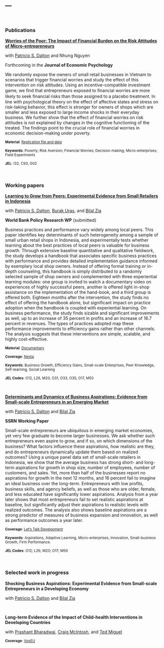 ---
---

<br>

### Publications


[__**Worries of the Poor: The Impact of Financial Burden on the Risk Attitudes of Micro-entrepreneurs**__](https://www.sciencedirect.com/science/article/pii/S016748701830727X)

with [Patricio S. Dalton](https://sites.google.com/site/psdalton/home) and Nhung Nguyen

Forthcoming in the **Journal of Economic Psychology**

We randomly expose the owners of small retail businesses in Vietnam to scenarios that trigger financial worries and study the effect of this intervention on risk attitudes. Using an incentive-compatible investment game, we ﬁnd that entrepreneurs exposed to financial worries are more likely to seek ﬁnancial risks than those assigned to a placebo treatment. In line with psychological theory on the effect of affective states and stress on risk-taking behavior, this effect is stronger for owners of shops which are smaller and less exposed to large income shocks in their everyday business. We further show that the effect of financial worries on risk attitudes is not explained by changes in the cognitive functioning of the treated. The findings point to the crucial role of financial worries in economic decision-making under poverty.  

<sup> **Material**: [Replication file and data](https://www.sciencedirect.com/science/article/pii/S016748701830727X#ec-research-data)

<sup> **Keywords**: Poverty; Risk Aversion; Financial Worries; Decision-making; Micro-enterprises; Field Experiments

<sup> **JEL**: I32, C93, G02


<br>


### Working papers

[__**Learning to Grow from Peers: Experimental Evidence from Small Retailers in Indonesia**__](http://documents.worldbank.org/curated/en/163271562607211906/pdf/Learning-to-Grow-from-Peers-Experimental-Evidence-from-Small-Retailers-in-Indonesia.pdf)

with [Patricio S. Dalton](https://sites.google.com/site/psdalton/research), [Burak Uras](https://sites.google.com/site/burakruras/), and [Bilal Zia](https://sites.google.com/site/decbilalzia/home)

**World Bank Policy Research WP** (submitted)

Business practices and performance vary widely among local peers. This paper identifies key determinants of such heterogeneity among a sample of small urban retail shops in Indonesia, and experimentally tests whether learning about the best practices of local peers is valuable for business growth. Through extensive baseline quantitative and qualitative fieldwork, the study develops a handbook that associates specific business practices with performance and provides detailed implementation guidance informed by exemplary local shop owners. Instead of offering formal training or in-depth counseling, this handbook is simply distributed to a randomly selected sample of shop owners and complemented with three experiential learning modules: one group is invited to watch a documentary video on experiences of highly successful peers, another is offered light in-shop assistance on the implementation of the hand-book, and a third group is offered both. Eighteen months after the intervention, the study finds no effect of offering the handbook alone, but significant impact on practice adoption when the handbook is coupled with experiential learning. On business performance, the study finds sizable and significant improvements as well, up to an increase of 35 percent in profits and an increase of 16.7 percent in revenues. The types of practices adopted map these performance improvements to efficiency gains rather than other channels. The analysis suggests that these interventions are simple, scalable, and highly cost-effective.  

<sup> **Material**: [Documentary](https://www.youtube.com/watch?v=7kNz0k7-y4E&feature=youtu.be)

<sup> **Coverage**: [Nesta](https://www.nesta.org.uk/blog/dont-overlook-local-skills-effective-policies-improve-business-practice/)

<sup> **Keywords**: Business Growth, Efficiency Gains, Small-scale Enterprises, Peer Knowledge, Self-learning, Social Learning

<sup> **JEL Codes**: O12, L26, M20, O31, O33, O35, O17, M50


<br>


[__**Determinants and Dynamics of Business Aspirations: Evidence from Small-scale Entrepreneurs in an Emerging Market**__](https://papers.ssrn.com/sol3/papers.cfm?abstract_id=3128196)

with [Patricio S. Dalton](https://sites.google.com/site/psdalton/research) and [Bilal Zia](https://sites.google.com/site/decbilalzia/home)

**SSRN Working Paper**

Small-scale entrepreneurs are ubiquitous in emerging market economies, yet very few graduate to become larger businesses. We ask whether such entrepreneurs even aspire to grow, and if so, on which dimensions of the business? What factors inﬂuence these aspirations, how realistic are they, and do entrepreneurs dynamically update them based on realized outcomes? Using a unique panel data set of small-scale retailers in Indonesia, we show that the average business has strong short- and long-term aspirations for growth in shop size, number of employees, number of customers, and sales. Yet, more than half of the businesses report no aspirations for growth in the next 12 months, and 16 percent fail to imagine an ideal business over the long-term. Entrepreneurs with low proﬁts, business skills, and agency beliefs, as well as those who are older, female, and less educated have significantly lower aspirations. Analysis from a year later shows that most entrepreneurs fail to set realistic aspirations at baseline, but significantly adjust their aspirations to realistic levels with realized outcomes. The analysis also shows baseline aspirations are a strong predictor of measures of business expansion and innovation, as well as performance outcomes a year later.  

<sup> **Coverage**: [Let's Talk Development](http://blogs.worldbank.org/developmenttalk/what-are-business-aspirations-worth-developing-countries)

<sup> **Keywords**: Aspirations, Adaptive Learning, Micro-enterprises, Innovation, Small-business Growth, Firm Performance.

<sup> **JEL Codes**: O12; L26; M20; O17; M50


<br>


### Selected work in progress


__**Shocking Business Aspirations: Experimental Evidence from Small-scale Entrepreneurs in a Developing Economy**__

with [Patricio S. Dalton](https://sites.google.com/site/psdalton/research) and [Bilal Zia]()


<br>


__**Long-term Evidence of the Impact of Child-health Interventions in Developing Countries**__

with [Prashant Bharadwaj](https://prbharadwaj.wordpress.com/), [Craig McIntosh](https://gps.ucsd.edu/faculty-directory/craig-mcintosh.html), and [Ted Miguel](http://emiguel.econ.berkeley.edu/)

<sup> **Coverage**: [VoxEU](https://voxeu.org/vox-talks/rcts-long-run)



